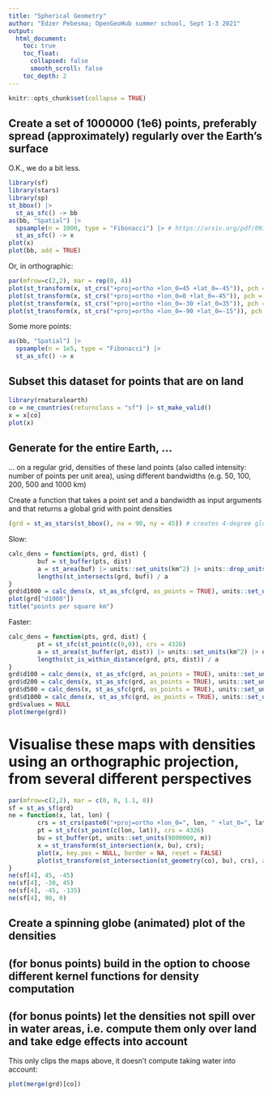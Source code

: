 ```yaml
---
title: "Spherical Geometry"
author: "Edzer Pebesma; OpenGeoHub summer school, Sept 1-3 2021"
output:
  html_document:
    toc: true
    toc_float:
      collapsed: false
      smooth_scroll: false
    toc_depth: 2
---
```


```r
knitr::opts_chunk$set(collapse = TRUE)
```

## Create a set of 1000000 (1e6) points, preferably spread (approximately) regularly over the Earth’s surface

O.K., we do a bit less.

```r
library(sf)
library(stars)
library(sp)
st_bbox() |>
  st_as_sfc() -> bb
as(bb, "Spatial") |>
  spsample(n = 1000, type = "Fibonacci") |> # https://arxiv.org/pdf/0912.4540.pdf
  st_as_sfc() -> x
plot(x)
plot(bb, add = TRUE)
```

Or, in orthographic:

```r
par(mfrow=c(2,2), mar = rep(0, 4))
plot(st_transform(x, st_crs("+proj=ortho +lon_0=45 +lat_0=-45")), pch = 3)
plot(st_transform(x, st_crs("+proj=ortho +lon_0=0 +lat_0=-45")), pch = 3)
plot(st_transform(x, st_crs("+proj=ortho +lon_0=-30 +lat_0=35")), pch = 3)
plot(st_transform(x, st_crs("+proj=ortho +lon_0=-90 +lat_0=-15")), pch = 3)
```

Some more points:

```r
as(bb, "Spatial") |>
  spsample(n = 1e5, type = "Fibonacci") |>
  st_as_sfc() -> x
```

## Subset this dataset for points that are on land

```r
library(rnaturalearth)
co = ne_countries(returnclass = "sf") |> st_make_valid()
x = x[co]
plot(x)
```

## Generate for the entire Earth, ...

... on a regular grid, densities of these land points (also
called intensity: number of points per unit area), using different
bandwidths (e.g. 50, 100, 200, 500 and 1000 km)

Create a function that takes a point set and a bandwidth as input
arguments and that returns a global grid with point densities

```r
(grd = st_as_stars(st_bbox(), nx = 90, ny = 45)) # creates 4-degree global grid
```

Slow:
```r
calc_dens = function(pts, grd, dist) {
		buf = st_buffer(pts, dist)
		a = st_area(buf) |> units::set_units(km^2) |> units::drop_units()
		lengths(st_intersects(grd, buf)) / a
}
grd$d1000 = calc_dens(x, st_as_sfc(grd, as_points = TRUE), units::set_units(1000, km))
plot(grd["d1000"])
title("points per square km")
```

Faster:
```r
calc_dens = function(pts, grd, dist) {
		pt = st_sfc(st_point(c(0,0)), crs = 4326)
		a = st_area(st_buffer(pt, dist)) |> units::set_units(km^2) |> units::drop_units()
		lengths(st_is_within_distance(grd, pts, dist)) / a
}
grd$d100 = calc_dens(x, st_as_sfc(grd, as_points = TRUE), units::set_units(100, km))
grd$d200 = calc_dens(x, st_as_sfc(grd, as_points = TRUE), units::set_units(200, km))
grd$d500 = calc_dens(x, st_as_sfc(grd, as_points = TRUE), units::set_units(500, km))
grd$d1000 = calc_dens(x, st_as_sfc(grd, as_points = TRUE), units::set_units(1000, km))
grd$values = NULL
plot(merge(grd))
```

# Visualise these maps with densities using an orthographic projection, from several different perspectives

```r
par(mfrow=c(2,2), mar = c(0, 0, 1.1, 0))
sf = st_as_sf(grd)
ne = function(x, lat, lon) { 
		crs = st_crs(paste0("+proj=ortho +lon_0=", lon, " +lat_0=", lat))
		pt = st_sfc(st_point(c(lon, lat)), crs = 4326)
		bu = st_buffer(pt, units::set_units(9800000, m))
		x = st_transform(st_intersection(x, bu), crs);
		plot(x, key.pos = NULL, border = NA, reset = FALSE)
		plot(st_transform(st_intersection(st_geometry(co), bu), crs), add = TRUE)
}
ne(sf[4], 45, -45)
ne(sf[4], -30, 45)
ne(sf[4], -45, -135)
ne(sf[4], 90, 0)
```

## Create a spinning globe (animated) plot of the densities

## (for bonus points) build in the option to choose different kernel functions for density computation

## (for bonus points) let the densities not spill over in water areas, i.e. compute them only over land and take edge effects into account

This only clips the maps above, it doesn't compute taking water into account:
```r
plot(merge(grd)[co])
```
